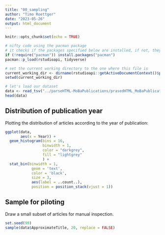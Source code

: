 ```yaml
---
title: "00_sampling"
author: "Timo Roettger"
date: "2023-05-26"
output: html_document
---
```


```r
knitr::opts_chunk$set(echo = TRUE)
```

```r

# nifty code using the pacman package
# it checks if the packages specified below are installed, if not, they will be installed, if yes, they will be loaded
if (!require("pacman")) install.packages("pacman")
pacman::p_load(rstudioapi, tidyverse)

# set the current working directory to the one where this file is
current_working_dir <- dirname(rstudioapi::getActiveDocumentContext()$path)
setwd(current_working_dir)

# let's load our dataset
data <- read_tsv("../parseHTML-MoBaPublications/prasedHTML_MoBaPublications.csv")
head(data)

```

## Distribution of publication year
Plotting the distribution of articles according to the year of publication:

```r

ggplot(data,
       aes(x = Year)) + 
  geom_histogram(bins = 16,
                 binwidth = 1,
                 color = "darkgrey",
                 fill = "lightgrey"
                 ) +
  stat_bin(binwidth = 1, 
            geom = 'text', 
            color = 'black', 
            size = 3,
            aes(label = ..count..),
            position = position_stack(vjust = 1))

```

## Sample for piloting
Draw a small subset of articles for manual inspection.

```r

set.seed(99)
sample(data$ApproximateTitle, 20, replace = FALSE)

```
